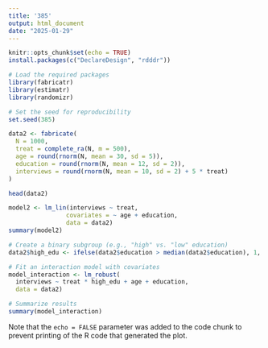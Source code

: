 ```yaml
---
title: '385'
output: html_document
date: "2025-01-29"
---
```


```r
knitr::opts_chunk$set(echo = TRUE)
install.packages(c("DeclareDesign", "rdddr"))
```


```r
# Load the required packages
library(fabricatr)
library(estimatr)
library(randomizr)

# Set the seed for reproducibility
set.seed(385)

data2 <- fabricate(
  N = 1000,
  treat = complete_ra(N, m = 500),
  age = round(rnorm(N, mean = 30, sd = 5)),
  education = round(rnorm(N, mean = 12, sd = 2)),
  interviews = round(rnorm(N, mean = 10, sd = 2) + 5 * treat)
)

head(data2)
```

```r
model2 <- lm_lin(interviews ~ treat,
                covariates = ~ age + education,
                data = data2)
summary(model2)
```

```r
# Create a binary subgroup (e.g., "high" vs. "low" education)
data2$high_edu <- ifelse(data2$education > median(data2$education), 1, 0)

# Fit an interaction model with covariates
model_interaction <- lm_robust(
  interviews ~ treat * high_edu + age + education,
  data = data2)

# Summarize results
summary(model_interaction)
```

Note that the `echo = FALSE` parameter was added to the code chunk to prevent printing of the R code that generated the plot.

